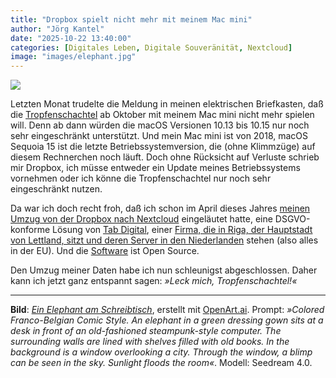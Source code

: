 ```yaml
---
title: "Dropbox spielt nicht mehr mit meinem Mac mini"
author: "Jörg Kantel"
date: "2025-10-22 13:40:00"
categories: [Digitales Leben, Digitale Souveränität, Nextcloud]
image: "images/elephant.jpg"
---
```


[![](images/elephant-b.jpg)](https://www.flickr.com/photos/schockwellenreiter/54857128245/)

Letzten Monat trudelte die Meldung in meinen elektrischen Briefkasten, daß die [Tropfenschachtel](http://cognitiones.kantel-chaos-team.de/webworking/webservices/dropbox.html) ab Oktober mit meinem Mac mini nicht mehr spielen will. Denn ab dann würden die macOS Versionen 10.13 bis 10.15 nur noch sehr eingeschränkt unterstützt. Und mein Mac mini ist von 2018, macOS Sequoia 15 ist die letzte Betriebssystemversion, die (ohne Klimmzüge) auf diesem Rechnerchen noch läuft. Doch ohne Rücksicht auf Verluste schrieb mir Dropbox, ich müsse entweder ein Update meines Betriebssystems vornehmen oder ich könne die Tropfenschachtel nur noch sehr eingeschränkt nutzen.

Da war ich doch recht froh, daß ich schon im April dieses Jahres [meinen Umzug von der Dropbox nach Nextcloud](https://kantel.github.io/posts/2025042302_nextcloud/) eingeläutet hatte, eine DSGVO-konforme Lösung von [Tab Digital](https://tab.digital/), einer [Firma, die in Riga, der Hauptstadt von Lettland, sitzt und deren Server in den Niederlanden](https://cloud.tab.digital/companyprivacypolicy) stehen (also alles in der EU). Und die [Software](https://de.wikipedia.org/wiki/Nextcloud) ist Open Source.

Den Umzug meiner Daten habe ich nun schleunigst abgeschlossen. Daher kann ich jetzt ganz entspannt sagen: *»Leck mich, Tropfenschachtel!«*


---

**Bild**: *[Ein Elephant am Schreibtisch](https://www.flickr.com/photos/schockwellenreiter/54857128245/)*, erstellt mit [OpenArt.ai](https://openart.ai/home). Prompt: *»Colored Franco-Belgian Comic Style. An elephant in a green dressing gown sits at a desk in front of an old-fashioned steampunk-style computer. The surrounding walls are lined with shelves filled with old books. In the background is a window overlooking a city. Through the window, a blimp can be seen in the sky. Sunlight floods the room«*. Modell: Seedream&nbsp;4.0.